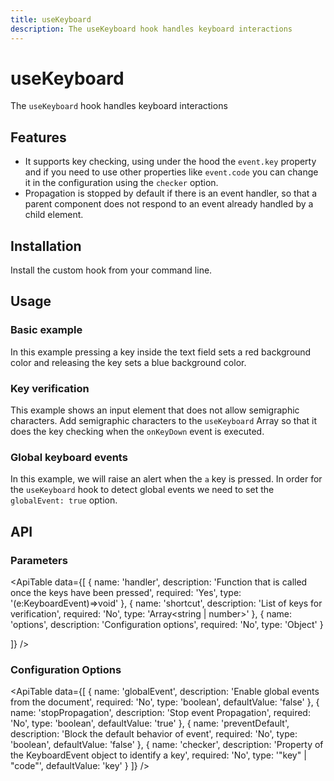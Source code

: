 ```yaml
---
title: useKeyboard
description: The useKeyboard hook handles keyboard interactions
---
```


# useKeyboard

The `useKeyboard` hook handles keyboard interactions

## Features

- It supports key checking, using under the hood the `event.key` property and if you need to use other properties like `event.code` you can change it in the configuration using the `checker` option.
- Propagation is stopped by default if there is an event handler, so that a parent component does not respond to an event already handled by a child element.

## Installation

Install the custom hook from your command line.

<Snippet pkg text='@raddix/use-keyboard' />

## Usage

### Basic example

In this example pressing a key inside the text field sets a red background color
and releasing the key sets a blue background color.

<CodeBlock folder='use-keyboard' file='example1.tsx' />

### Key verification

This example shows an input element that does not allow semigraphic characters.
Add semigraphic characters to the `useKeyboard` Array so that it does the key checking when the `onKeyDown` event is executed.

<CodeBlock folder='use-keyboard' file='example2.tsx' />

### Global keyboard events

In this example, we will raise an alert when the `a` key is pressed.
In order for the `useKeyboard` hook to detect global events we need to
set the `globalEvent: true` option.

<CodeBlock folder='use-keyboard' file='example3.tsx' />

## API

### Parameters

<ApiTable
  data={[
    {
      name: 'handler',
      description: 'Function that is called once the keys have been pressed',
      required: 'Yes',
      type: '(e:KeyboardEvent)=>void'
    },
    {
      name: 'shortcut',
      description: 'List of keys for verification',
      required: 'No',
      type: 'Array<string | number>'
    },
    {
      name: 'options',
      description: 'Configuration options',
      required: 'No',
      type: 'Object'
    }

]}
/>

### Configuration Options

<ApiTable
  data={[
    {
      name: 'globalEvent',
      description: 'Enable global events from the document',
      required: 'No',
      type: 'boolean',
      defaultValue: 'false'
    },
    {
      name: 'stopPropagation',
      description: 'Stop event Propagation',
      required: 'No',
      type: 'boolean',
      defaultValue: 'true'
    },
    {
      name: 'preventDefault',
      description: 'Block the default behavior of event',
      required: 'No',
      type: 'boolean',
      defaultValue: 'false'
    },
    {
      name: 'checker',
      description: 'Property of the KeyboardEvent object to identify a key',
      required: 'No',
      type: '"key" | "code"',
      defaultValue: 'key'
    }
  ]}
/>
